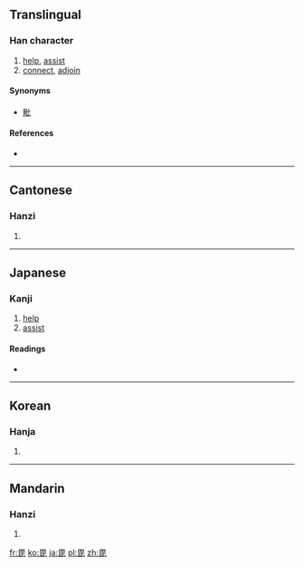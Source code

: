 {{also|毗}}
==Translingual==

===Han character===
{{Han char|rn=81|rad=比|as=05|sn=9|four=60711|canj=WPP,XWPP|ids=⿱田比}}

# [[help]], [[assist]]
# [[connect]], [[adjoin]]

====Synonyms====
* [[毗]]

====References====
* {{Han ref|kx=0591.070|dkj=16753|dj=0983.080|hdz=21418.010|uh=6BD8|ud=27608|bh=CF69|bd=53097}}

----

==Cantonese==

===Hanzi===
{{yue-hanzi|jyut=pei3|y=pei3}}

# {{defn|lang=yue|sort=比05}}

----

==Japanese==

===Kanji===
{{ja-kanji|grade=|rs=比05}}

# [[help]]
# [[assist]]

====Readings====
* {{ja-readings|on=[[ひ]] (hi), [[び]] (bi)|kun=[[へそ]] (heso)}}

----

==Korean==

===Hanja===
{{ko-hanja|hangeul=비|eumhun=|rv=bi|mr=pi|y=pi}}

# {{defn|lang=ko|sort=比05}}

----

==Mandarin==

===Hanzi===
{{cmn-hanzi|pin=[[pí]] ([[pi2]])|wg=p'i<sup>2</sup>}}

# {{defn|lang=cmn|sort=比05}}

[[fr:毘]]
[[ko:毘]]
[[ja:毘]]
[[pl:毘]]
[[zh:毘]]